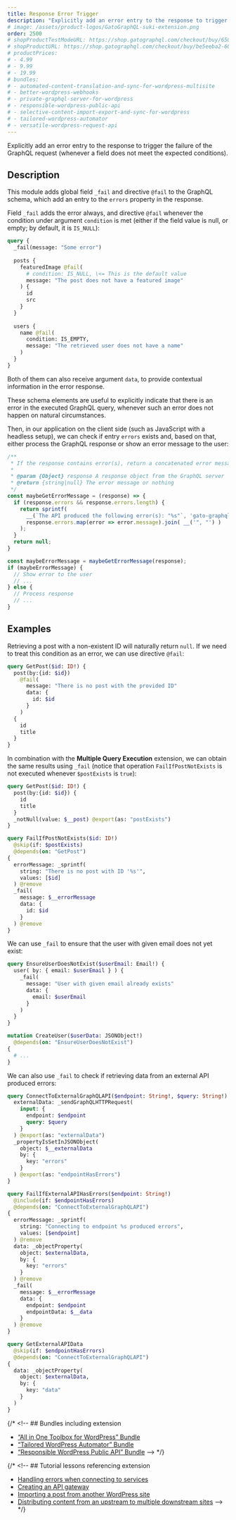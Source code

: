 ```yaml
---
title: Response Error Trigger
description: "Explicitly add an error entry to the response to trigger the failure of the GraphQL request (whenever a field does not meet the expected conditions)."
# image: /assets/product-logos/GatoGraphQL-suki-extension.png
order: 2500
# shopProductTestModeURL: https://shop.gatographql.com/checkout/buy/65056485-6c39-46dd-8708-b195c1661cbd
# shopProductURL: https://shop.gatographql.com/checkout/buy/be5eeba2-60c9-4b64-8c7b-7a4d349c09c5
# productPrices:
# - 4.99
# - 9.99
# - 19.99
# bundles:
# - automated-content-translation-and-sync-for-wordpress-multisite
# - better-wordpress-webhooks
# - private-graphql-server-for-wordpress
# - responsible-wordpress-public-api
# - selective-content-import-export-and-sync-for-wordpress
# - tailored-wordpress-automator
# - versatile-wordpress-request-api
---
```


Explicitly add an error entry to the response to trigger the failure of the GraphQL request (whenever a field does not meet the expected conditions).

## Description

This module adds global field `_fail` and directive `@fail` to the GraphQL schema, which add an entry to the `errors` property in the response.

Field `_fail` adds the error always, and directive `@fail` whenever the condition under argument `condition` is met (either if the field value is null, or empty; by default, it is `IS_NULL`):

```graphql
query {
  _fail(message: "Some error")
  
  posts {
    featuredImage @fail(
      # condition: IS_NULL, \<= This is the default value
      message: "The post does not have a featured image"
    ) {
      id
      src
    }
  }
  
  users {
    name @fail(
      condition: IS_EMPTY,
      message: "The retrieved user does not have a name"
    )
  }
}
```

Both of them can also receive argument `data`, to provide contextual information in the error response.

These schema elements are useful to explicitly indicate that there is an error in the executed GraphQL query, whenever such an error does not happen on natural circumstances.

Then, in our application on the client side (such as JavaScript with a headless setup), we can check if entry `errors` exists and, based on that, either process the GraphQL response or show an error message to the user:

```js
/**
 * If the response contains error(s), return a concatenated error message
 *
 * @param {Object} response A response object from the GraphQL server
 * @return {string|null} The error message or nothing
 */
const maybeGetErrorMessage = (response) => {
  if (response.errors && response.errors.length) {
    return sprintf(
      __(`The API produced the following error(s): "%s"`, 'gato-graphql'),
      response.errors.map(error => error.message).join( __('", "') )
    );
  }
  return null;
}

const maybeErrorMessage = maybeGetErrorMessage(response);
if (maybeErrorMessage) {
  // Show error to the user
  // ...
} else {
  // Process response
  // ...
}
```

## Examples

Retrieving a post with a non-existent ID will naturally return `null`. If we need to treat this condition as an error, we can use directive `@fail`:

```graphql
query GetPost($id: ID!) {
  post(by:{id: $id})
    @fail(
      message: "There is no post with the provided ID"
      data: {
        id: $id
      }
    )
  {
    id
    title
  }
}
```

In combination with the **Multiple Query Execution** extension, we can obtain the same results using `_fail` (notice that operation `FailIfPostNotExists` is not executed whenever `$postExists` is `true`):

```graphql
query GetPost($id: ID!) {
  post(by:{id: $id}) {
    id
    title
  }
  _notNull(value: $__post) @export(as: "postExists")
}

query FailIfPostNotExists($id: ID!)
  @skip(if: $postExists)
  @depends(on: "GetPost")
{
  errorMessage: _sprintf(
    string: "There is no post with ID '%s'",
    values: [$id]
  ) @remove
  _fail(
    message: $__errorMessage
    data: {
      id: $id
    }
  ) @remove
}
```

We can use `_fail` to ensure that the user with given email does not yet exist:

```graphql
query EnsureUserDoesNotExist($userEmail: Email!) {
  user( by: { email: $userEmail } ) {
    _fail(
      message: "User with given email already exists"
      data: {
        email: $userEmail
      }
    )
  }
}

mutation CreateUser($userData: JSONObject!)
  @depends(on: "EnsureUserDoesNotExist")
{
  # ...
}
```

We can also use `_fail` to check if retrieving data from an external API produced errors:

```graphql
query ConnectToExternalGraphQLAPI($endpoint: String!, $query: String!) {
  externalData: _sendGraphQLHTTPRequest(
    input: {
      endpoint: $endpoint
      query: $query
    }
  ) @export(as: "externalData")
  _propertyIsSetInJSONObject(
    object: $__externalData
    by: {
      key: "errors"
    }
  ) @export(as: "endpointHasErrors")
}

query FailIfExternalAPIHasErrors($endpoint: String!)
  @include(if: $endpointHasErrors)
  @depends(on: "ConnectToExternalGraphQLAPI")
{
  errorMessage: _sprintf(
    string: "Connecting to endpoint %s produced errors",
    values: [$endpoint]
  ) @remove
  data: _objectProperty(
    object: $externalData,
    by: {
      key: "errors"
    }
  ) @remove
  _fail(
    message: $__errorMessage
    data: {
      endpoint: $endpoint
      endpointData: $__data
    }
  ) @remove
}

query GetExternalAPIData
  @skip(if: $endpointHasErrors)
  @depends(on: "ConnectToExternalGraphQLAPI")
{
  data: _objectProperty(
    object: $externalData,
    by: {
      key: "data"
    }
  )
}
```

{/* <!-- ## Bundles including extension

- [“All in One Toolbox for WordPress” Bundle](../../bundles/all-in-one-toolbox-for-wordpress)
- [“Tailored WordPress Automator” Bundle](../../bundles/tailored-wordpress-automator)
- [“Responsible WordPress Public API” Bundle](../../bundles/responsible-wordpress-public-api) --> */}

{/* <!-- ## Tutorial lessons referencing extension

- [Handling errors when connecting to services](../../tutorial/handling-errors-when-connecting-to-services)
- [Creating an API gateway](../../tutorial/creating-an-api-gateway)
- [Importing a post from another WordPress site](../../tutorial/importing-a-post-from-another-wordpress-site)
- [Distributing content from an upstream to multiple downstream sites](../../tutorial/distributing-content-from-an-upstream-to-multiple-downstream-sites) --> */}
